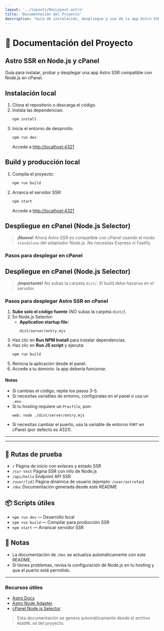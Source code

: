 ```yaml
---
layout: '../layouts/DocLayout.astro'
title: 'Documentación del Proyecto'
description: 'Guía de instalación, despliegue y uso de la app Astro SSR en Node.js/cPanel.'
---
```


# 📄 Documentación del Proyecto

## Astro SSR en Node.js y cPanel

Guía para instalar, probar y desplegar una app Astro SSR compatible con Node.js en cPanel.

## Instalación local

1. Clona el repositorio o descarga el código.
2. Instala las dependencias:
   ```sh
   npm install
   ```
3. Inicia el entorno de desarrollo:
   ```sh
   npm run dev
   ```
   Accede a [http://localhost:4321](http://localhost:4321)

## Build y producción local

1. Compila el proyecto:
   ```sh
   npm run build
   ```
2. Arranca el servidor SSR:
   ```sh
   npm start
   ```
   Accede a [http://localhost:4321](http://localhost:4321)


## Despliegue en cPanel (Node.js Selector)

> **¡Nuevo!** Ahora Astro SSR es compatible con cPanel usando el modo `standalone` del adaptador Node.js. No necesitas Express ni Fastify.

### Pasos para desplegar en cPanel


## Despliegue en cPanel (Node.js Selector)

> **¡Importante!** No subas la carpeta `dist/`. El build debe hacerse en el servidor.

### Pasos para desplegar Astro SSR en cPanel

1. **Sube solo el código fuente** (NO subas la carpeta `dist/`).
2. En Node.js Selector:
   - **Application startup file:**
     ```
     dist/server/entry.mjs
     ```
3. Haz clic en **Run NPM Install** para instalar dependencias.
4. Haz clic en **Run JS script** y ejecuta:
     ```sh
     npm run build
     ```
5. Reinicia la aplicación desde el panel.
6. Accede a tu dominio: la app debería funcionar.

#### Notas
- Si cambias el código, repite los pasos 3-5.
- Si necesitas variables de entorno, configúralas en el panel o usa un `.env`.
- Si tu hosting requiere un `Procfile`, pon:
  ```
  web: node ./dist/server/entry.mjs
  ```
- Si necesitas cambiar el puerto, usa la variable de entorno `PORT` en cPanel (por defecto es 4321).

---

---

## 📄 Rutas de prueba

- `/` Página de inicio con enlaces y estado SSR
- `/ssr-test` Página SSR con info de Node.js
- `/api/hello` Endpoint API SSR
- `/user/[id]` Página dinámica de usuario (ejemplo: `/user/astrofan`)
- `/doc` Documentación generada desde este README

## 📦 Scripts útiles

- `npm run dev` — Desarrollo local
- `npm run build` — Compilar para producción SSR
- `npm start` — Arrancar servidor SSR

## 📝 Notas

- La documentación de `/doc` se actualiza automáticamente con este README.
- Si tienes problemas, revisa la configuración de Node.js en tu hosting y que el puerto esté permitido.

---

### Recursos útiles
- [Astro Docs](https://docs.astro.build/)
- [Astro Node Adapter](https://docs.astro.build/en/guides/integrations-guide/node/)
- [cPanel Node.js Selector](https://docs.cpanel.net/knowledge-base/web-services/how-to-install-a-node.js-application/)

> Esta documentación se genera automáticamente desde el archivo `README.md` del proyecto.